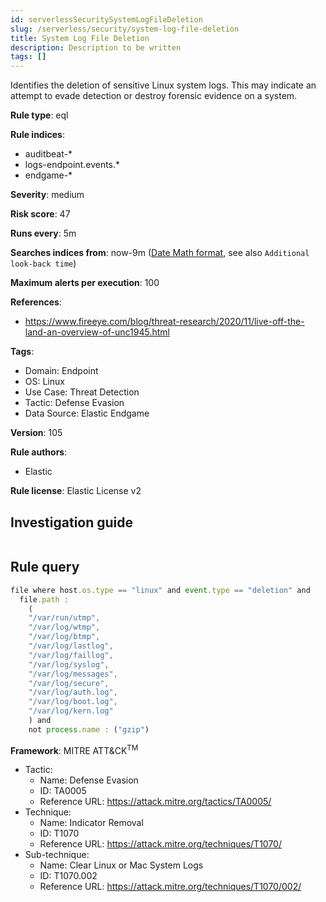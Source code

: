 ```yaml
---
id: serverlessSecuritySystemLogFileDeletion
slug: /serverless/security/system-log-file-deletion
title: System Log File Deletion
description: Description to be written
tags: []
---
```


<div id="system-log-file-deletion"></div>

Identifies the deletion of sensitive Linux system logs. This may indicate an attempt to evade detection or destroy forensic evidence on a system.

**Rule type**: eql

**Rule indices**: 

* auditbeat-*
* logs-endpoint.events.*
* endgame-*

**Severity**: medium

**Risk score**: 47

**Runs every**: 5m

**Searches indices from**: now-9m ([Date Math format](((ref))/common-options.html#date-math), see also <DocLink id="serverlessSecurityRulesUiCreate" section="set-the-rules-schedule">`Additional look-back time`</DocLink>)

**Maximum alerts per execution**: 100

**References**: 

* https://www.fireeye.com/blog/threat-research/2020/11/live-off-the-land-an-overview-of-unc1945.html

**Tags**: 

* Domain: Endpoint
* OS: Linux
* Use Case: Threat Detection
* Tactic: Defense Evasion
* Data Source: Elastic Endgame

**Version**: 105

**Rule authors**: 

* Elastic

**Rule license**: Elastic License v2

## Investigation guide

```markdown

```

## Rule query

```js
file where host.os.type == "linux" and event.type == "deletion" and
  file.path :
    (
    "/var/run/utmp",
    "/var/log/wtmp",
    "/var/log/btmp",
    "/var/log/lastlog",
    "/var/log/faillog",
    "/var/log/syslog",
    "/var/log/messages",
    "/var/log/secure",
    "/var/log/auth.log",
    "/var/log/boot.log",
    "/var/log/kern.log"
    ) and
    not process.name : ("gzip")

```

**Framework**: MITRE ATT&CK<sup>TM</sup>

* Tactic:
    * Name: Defense Evasion
    * ID: TA0005
    * Reference URL: https://attack.mitre.org/tactics/TA0005/
* Technique:
    * Name: Indicator Removal
    * ID: T1070
    * Reference URL: https://attack.mitre.org/techniques/T1070/
* Sub-technique:
    * Name: Clear Linux or Mac System Logs
    * ID: T1070.002
    * Reference URL: https://attack.mitre.org/techniques/T1070/002/

